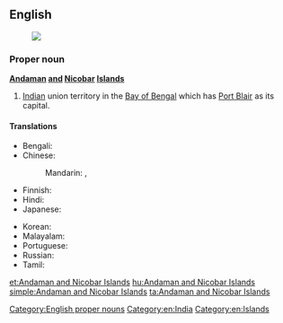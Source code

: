 ==English==
{{wikipedia}}
[[Image:Andaman and Nicobar Islands in India (disputed hatched).svg|thumb|]]
===Proper noun===
'''[[Andaman]] [[and]] [[Nicobar]] [[Island]]s'''

# [[India]]n union territory in the [[Bay of Bengal]] which has [[Port Blair]] as its capital.

====Translations====
{{trans-top|Indian territory in the Bay of Bengal}}
* Bengali: {{t|bn|আন্দামান ও নিকোবর দ্বীপপুঞ্জ|sc=Beng}}
* Chinese:
*: Mandarin: {{t|cmn|安達曼-尼科巴群島|sc=Hani}},  {{t|cmn|安达曼-尼科巴群岛|tr=Āndāmàn-Níkēbā qúndǎo|sc=Hani}}
* Finnish: {{t|fi|Andamaanit ja Nikobaarit}}
* Hindi: {{t|hi|अंडमान और निकोबार द्वीपसमूह|p|tr=aṇḍamān aur nikōbār dvīpasmūh}}
* Japanese: {{t|ja|アンダマン・ニコバル諸島|tr=Andaman-Nikobaru shotō }}
{{trans-mid}}
* Korean: {{t|ko|안다만니코바르제도|tr=Andamannikobareujedo|sc=Hang}}
* Malayalam: {{t|ml|ആന്തമാന്‍ നിക്കോബാര്‍ ദ്വീപുകള്‍|sc=Mlym}}
* Portuguese: {{t|pt|Ilhas de Andaman e Nicobar|f-p}}
* Russian: {{t|ru|Андама́нские и Никоба́рские острова́|m-p}}
* Tamil: {{t|ta|அந்தமான் நிக்கோபார் தீவுகள்}}
{{trans-bottom}}

[[Category:English proper nouns]]
[[Category:en:India]]
[[Category:en:Islands]]

[[et:Andaman and Nicobar Islands]]
[[hu:Andaman and Nicobar Islands]]
[[simple:Andaman and Nicobar Islands]]
[[ta:Andaman and Nicobar Islands]]